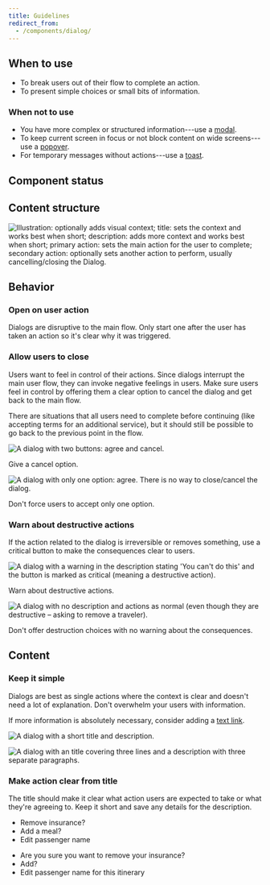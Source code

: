 ```yaml
---
title: Guidelines
redirect_from:
  - /components/dialog/
---
```


<ReactExample exampleId="Dialog-default" minHeight={200} />

## When to use

- To break users out of their flow to complete an action.
- To present simple choices or small bits of information.

### When not to use

- You have more complex or structured information---use a [modal](/components/overlay/modal/).
- To keep current screen in focus or not block content on wide screens---use a [popover](/components/overlay/popover).
- For temporary messages without actions---use a [toast](/components/information/toast/).

## Component status

<ComponentStatus component="Dialog" />

## Content structure

![Illustration: optionally adds visual context; title: sets the context and works best when short; description: adds more context and works best when short; primary action: sets the main action for the user to complete; secondary action: optionally sets another action to perform, usually cancelling/closing the Dialog.](fileId:4QJZqvBvRrLu6t9mwObCkA;nodeId:317%3A1560)

## Behavior

### Open on user action

Dialogs are disruptive to the main flow.
Only start one after the user has taken an action so it's clear why it was triggered.

### Allow users to close

Users want to feel in control of their actions.
Since dialogs interrupt the main user flow,
they can invoke negative feelings in users.
Make sure users feel in control by offering them a clear option to cancel the dialog
and get back to the main flow.

There are situations that all users need to complete before continuing
(like accepting terms for an additional service),
but it should still be possible to go back to the previous point in the flow.

<GuidelineImages>

<DoImage>

![A dialog with two buttons: agree and cancel.](fileId:fannvRpkOJK6uxxT33EKaa;nodeId:35%3A627)

Give a cancel option.

</DoImage>

<DontImage>

![A dialog with only one option: agree. There is no way to close/cancel the dialog.](fileId:fannvRpkOJK6uxxT33EKaa;nodeId:35%3A639)

Don't force users to accept only one option.

</DontImage>

</GuidelineImages>

### Warn about destructive actions

If the action related to the dialog is irreversible or removes something,
use a critical button to make the consequences clear to users.

<GuidelineImages>

<DoImage>

![A dialog with a warning in the description stating 'You can't do this' and the button is marked as critical (meaning a destructive action).](fileId:fannvRpkOJK6uxxT33EKaa;nodeId:38%3A667)

Warn about destructive actions.

</DoImage>

<DontImage>

![A dialog with no description and actions as normal (even though they are destructive – asking to remove a traveler).](fileId:fannvRpkOJK6uxxT33EKaa;nodeId:38%3A666)

Don't offer destruction choices with no warning about the consequences.

</DontImage>

</GuidelineImages>

## Content

### Keep it simple

Dialogs are best as single actions
where the context is clear and doesn't need a lot of explanation.
Don't overwhelm your users with information.

<Guideline type="do" title="Minimize information">

If more information is absolutely necessary, consider adding a [text link](/components/action/textlink/).

![A dialog with a short title and description.](fileId:fannvRpkOJK6uxxT33EKaa;nodeId:37%3A680)

![A dialog with an title covering three lines and a description with three separate paragraphs.](fileId:fannvRpkOJK6uxxT33EKaa;nodeId:37%3A653)

</Guideline>

### Make action clear from title

The title should make it clear what action users are expected to take
or what they're agreeing to.
Keep it short and save any details for the description.

<GuidelinesSideBySide>

<Do>

- Remove insurance?
- Add a meal?
- Edit passenger name

</Do>

<Dont>

- Are you sure you want to remove your insurance?
- Add?
- Edit passenger name for this itinerary

</Dont>

</GuidelinesSideBySide>
